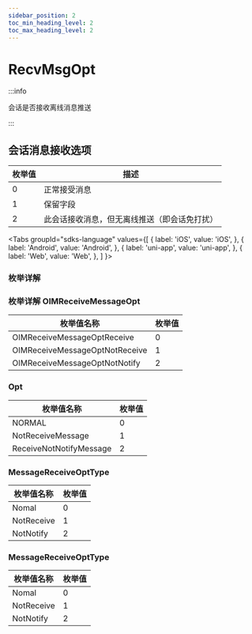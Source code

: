 ```yaml
---
sidebar_position: 2
toc_min_heading_level: 2
toc_max_heading_level: 2
---
```


# RecvMsgOpt

:::info

会话是否接收离线消息推送

:::

## 会话消息接收选项

| 枚举值 | 描述                   |
| ------ | ---------------------- |
| 0      | 正常接受消息 |
| 1      |   保留字段  |
| 2      |     此会话接收消息，但无离线推送（即会话免打扰） |

<Tabs
groupId="sdks-language"
values={[
{ label: 'iOS', value: 'iOS', },
{ label: 'Android', value: 'Android', },
{ label: 'uni-app', value: 'uni-app', },
{ label: 'Web', value: 'Web', },
]
}>

<TabItem value="Flutter">

### 枚举详解

</TabItem>

<TabItem value="iOS">

### 枚举详解 OIMReceiveMessageOpt

| 枚举值名称                     | 枚举值 |
| ------------------------------ | ------ |
| OIMReceiveMessageOptReceive    | 0      |
| OIMReceiveMessageOptNotReceive | 1      |
| OIMReceiveMessageOptNotNotify  | 2      |

</TabItem>

<TabItem value="Android">

###  Opt

| 枚举值名称                     | 枚举值 |
| ------------------------------ | ------ |
| NORMAL    | 0      |
| NotReceiveMessage | 1      |
| ReceiveNotNotifyMessage  | 2      |

</TabItem>

<TabItem value="Web">

### MessageReceiveOptType

| 枚举值名称 | 枚举值 |
| ---------- | ------ |
| Nomal      | 0      |
| NotReceive | 1      |
| NotNotify  | 2      |

</TabItem>

<TabItem value="uni-app">

### MessageReceiveOptType

| 枚举值名称 | 枚举值 |
| ---------- | ------ |
| Nomal      | 0      |
| NotReceive | 1      |
| NotNotify  | 2      |

</TabItem>

</Tabs>

